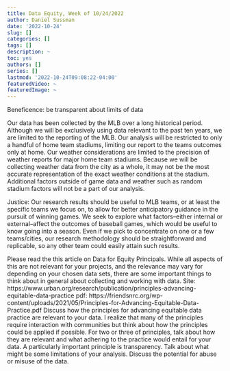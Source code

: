 ```yaml
---
title: Data Equity, Week of 10/24/2022
author: Daniel Sussman
date: '2022-10-24'
slug: []
categories: []
tags: []
description: ~
toc: yes
authors: []
series: []
lastmod: '2022-10-24T09:08:22-04:00'
featuredVideo: ~
featuredImage: ~
---
```



Beneficence: be transparent about limits of data

Our data has been collected by the MLB over a long historical period. Although we will be exclusively using data relevant to the past ten years, we are limited to the reporting of the MLB. Our analysis will be restricted to only a handful of home team stadiums, limiting our report to the teams outcomes only at home. Our weather considerations are limited to the precision of weather reports for major home team stadiums. Because we will be collecting weather data from the city as a whole, it may not be the most accurate representation of the exact weather conditions at the stadium. Additional factors outside of game data and weather such as random stadium factors will not be a part of our analysis. 

Justice: Our research results should be useful to MLB teams, or at least the specific teams we focus on, to allow for better anticipatory guidance in the pursuit of winning games. We seek to explore what factors--either internal or external--affect the outcomes of baseball games, which would be useful to know going into a season. Even if we pick to concentrate on one or a few teams/cities, our research methodology should be straightforward and replicable, so any other team could easily attain such results.


Please read the this article on Data for Equity Principals. While all aspects of this are not relevant for your projects, and the relevance may vary for depending on your chosen data sets, there are some important things to think about in general about collecting and working with data.
Site: https://www.urban.org/research/publication/principles-advancing-equitable-data-practice
pdf: https://friendsnrc.org/wp-content/uploads/2021/05/Principles-for-Advancing-Equitable-Data-Practice.pdf
Discuss how the principles for advancing equitable data practice are relevant to your data. I realize that many of the principles require interaction with communities but think about how the principles could be applied if possible.
For two or three of principles, talk about how they are relevant and what adhering to the practice would entail for your data.
A particularly important principle is transparency. Talk about what might be some limitations of your analysis.
Discuss the potential for abuse or misuse of the data. 
